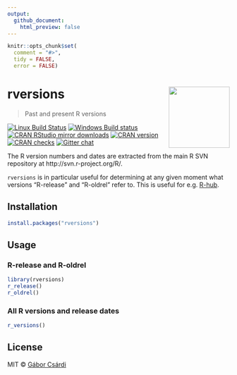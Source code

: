 ```yaml
---
output:
  github_document:
    html_preview: false
---
```


<!-- README.md is generated from README.Rmd. Please edit that file -->

```r
knitr::opts_chunk$set(
  comment = "#>",
  tidy = FALSE,
  error = FALSE)
```

# rversions <a href='https://r-hub.github.io/rversions'><img src='man/figures/logo.png' align="right" height="138.5" /></a>

> Past and present R versions

<!-- badges: start -->
[![Linux Build Status](https://travis-ci.org/r-hub/rversions.svg?branch=master)](https://travis-ci.org/r-hub/rversions)
[![Windows Build status](https://ci.appveyor.com/api/projects/status/github/r-hub/rversions?svg=true)](https://ci.appveyor.com/project/gaborcsardi/rversions)
[![CRAN RStudio mirror downloads](http://cranlogs.r-pkg.org/badges/rversions)](http://r-pkg.org/pkg/rversions)
[![CRAN version](http://www.r-pkg.org/badges/version/rversions)](http://r-pkg.org/pkg/rversions)
[![CRAN checks](https://cranchecks.info/badges/summary/rversions)](https://cran.r-project.org/web/checks/check_results_rversions.html)
[![Gitter chat](https://badges.gitter.im/gitterHQ/gitter.png)](https://gitter.im/r-hub/community)
<!-- badges: end -->

The R version numbers and dates are extracted from the
main R SVN repository at http://svn.r-project.org/R/.

`rversions` is in particular useful for determining at any given moment what versions "R-release" and "R-oldrel" refer to. This is useful for e.g. [R-hub](https://docs.r-hub.io/).

## Installation

```r
install.packages("rversions")
```

## Usage

### R-release and R-oldrel

```r
library(rversions)
r_release()
r_oldrel()
```

### All R versions and release dates

```r
r_versions()
```


## License

MIT © [Gábor Csárdi](http://gaborcsardi.org)
